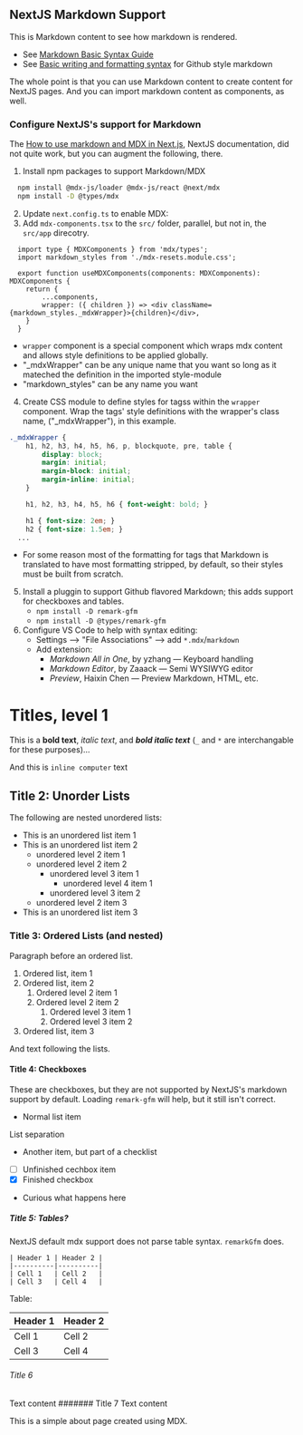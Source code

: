 
## NextJS Markdown Support
This is Markdown content to see how markdown is rendered.

- See [Markdown Basic Syntax Guide](https://www.markdownguide.org/basic-syntax/)
- See [Basic writing and formatting syntax](https://docs.github.com/en/get-started/writing-on-github/getting-started-with-writing-and-formatting-on-github/basic-writing-and-formatting-syntax) for Github style markdown

The whole point is that you can use Markdown content to create content for NextJS pages. And you can import markdown content as components, as well.

### Configure NextJS's support for Markdown

The [How to use markdown and MDX in Next.js](https://nextjs.org/docs/pages/guides/mdx), NextJS documentation, did not quite work, but you can augment the following, there.

1. Install npm packages to support Markdown/MDX

```bash
  npm install @mdx-js/loader @mdx-js/react @next/mdx
  npm install -D @types/mdx
```

2. Update `next.config.ts` to enable MDX:
3. Add `mdx-components.tsx` to the `src/` folder, parallel, but not in, the `src/app` direcotry.

```tsx
  import type { MDXComponents } from 'mdx/types';
  import markdown_styles from './mdx-resets.module.css';

  export function useMDXComponents(components: MDXComponents): MDXComponents {
  	return {
		...components,
		wrapper: ({ children }) => <div className={markdown_styles._mdxWrapper}>{children}</div>,
  	}
  }
```

- `wrapper` component is a special component which wraps mdx content and allows style definitions to be applied globally.
- "_mdxWrapper" can be any unique name that you want so long as it mateched the definition in the imported style-module
- "markdown_styles" can be any name you want

4. Create CSS module to define styles for tagss within the `wrapper` component. Wrap the tags' style definitions with the wrapper's class name, ("_mdxWrapper"), in this example.
```css
._mdxWrapper {
	h1, h2, h3, h4, h5, h6, p, blockquote, pre, table {
		display: block;
		margin: initial;
		margin-block: initial;
		margin-inline: initial;
	}

	h1, h2, h3, h4, h5, h6 { font-weight: bold; }

	h1 { font-size: 2em; }
	h2 { font-size: 1.5em; }
  ...
```
  - For some reason most of the formatting for tags that Markdown is translated to have most formatting stripped, by default, so their styles must be built from scratch.

5. Install a pluggin to support Github flavored Markdown; this adds support for checkboxes and tables.
   - `npm install -D remark-gfm`
   - `npm install -D @types/remark-gfm`
6. Configure VS Code to help with syntax editing:
   - Settings --> "File Associations" --> add `*.mdx`/`markdown`
   - Add extension:
     - *Markdown All in One*, by yzhang — Keyboard handling
     - *Markdown Editor*, by Zaaack — Semi WYSIWYG editor
     - *Preview*, Haixin Chen — Preview Markdown, HTML, etc.

# Titles, level 1
This is a **bold text**, _italic text_, and _**bold italic text**_ (`_` and `*` are interchangable for these purposes)…

And this is `inline computer` text

## Title 2: Unorder Lists
The following are nested unordered lists:

- This is an unordered list item 1
- This is an unordered list item 2
  - unordered level 2 item 1
  - unordered level 2 item 2
    - unordered level 3 item 1
      - unordered level 4 item 1
    - unordered level 3 item 2
  - unordered level 2 item 3
- This is an unordered list item 3

### Title 3: Ordered Lists (and nested)

Paragraph before an ordered list.
1. Ordered list, item 1
2. Ordered list, item 2
   1. Ordered level 2 item 1
   2. Ordered level 2 item 2
      1. Ordered level 3 item 1
      2. Ordered level 3 item 2
3. Ordered list, item 3

And text following the lists.

#### Title 4: Checkboxes

These are checkboxes, but they are not supported by NextJS's markdown support by default. Loading `remark-gfm` will help, but it still isn't correct.
- Normal list item

List separation

- Another item, but part of a checklist
- [ ] Unfinished cechbox item
- [X] Finished checkbox
- Curious what happens here

##### Title 5: Tables?
NextJS default mdx support does not parse table syntax. `remarkGfm` does.

```
| Header 1 | Header 2 |
|----------|----------|
| Cell 1   | Cell 2   |
| Cell 3   | Cell 4   |
```
Table:

| Header 1 | Header 2 |
|----------|----------|
| Cell 1   | Cell 2   |
| Cell 3   | Cell 4   |

###### Title 6

Text content
####### Title 7
Text content

This is a simple about page created using MDX.
